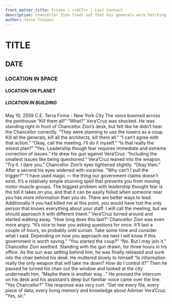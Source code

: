 ```yaml
---
front_matter_title: Frozen | <<ACT>> | Last Contact
description: Chancellor Zion finds out that his generals were hatching a coup. Vera'Cruz and he disagree. Vera'Cruz uses magic to stun him.
author: Josie Troiani
---
```

# TITLE

## DATE

### LOCATION IN SPACE

#### LOCATION ON PLANET

##### LOCATION IN BUILDING

May 10, 2559 C.E.
Terra Firma - New York City
The voice boomed across the penthouse “Kill them all!”
“What?” Vera’Cruz was shocked. He was standing right in front of Chancellor Zion’s desk, but felt like he didn’t hear the Chancellor correctly.
“They were planning to use the towers as a coup. Kill all the generals, kill all the architects, kill them all.”
“I can’t agree with that action.”
“Okay, call the meeting. I’ll do it myself.”
“Is that really the wisest plan?”
“Yes. Leadership though fear requires immediate and extreme correction of issues.” He drew his gun against Vera’Cruz. “Including the smallest issues like being questioned.”
Vera’Cruz leaned into the weapon. “Try it. I dare you.”
Chancellor Zion’s eyes tightened slightly. “Okay then.” After a second his eyes widened with surprise. “Why can’t I pull the trigger?”
“I have used magic — the thing our government claims doesn’t exist. It’s a relatively simple stunning spell that prevents you from moving motor muscle groups. The biggest problem with leadership thought fear is the toll it takes on you, and that it can be easily foiled when someone near you has more information than you do. There are better ways to lead. Additionally if you had killed me at this point, you would have lost the only person that knows everything about your staff. I will call the meeting, but we should approach it with different intent.” Vera’Cruz turned around and started walking away.
“How long does this last?” Chancellor Zion was even more angry.
“It’s nice to hear you asking questions for once. It’ll last a couple of hours, so probably until sunset. Take some time and consider what I said. Depending on how you approach me next I will know if this government is worth saving.”
“You started the coup?”
“No. But I may join it.”
Chancellor Zion seethed. Standing with the gun drawn, for three hours in his office. As the sun was setting behind him, he was finally released and sunk into the chair behind his desk. He muttered slowly to himself “Is information really the only weapon that will take me down? How do I control it?”
Then he paused he turned his chair out the window and looked at the city underneath him. “Maybe there is another way…” He pressed the intercom on his desk and his assistant’s deep but familiar voice came over the line. “Yes Chancellor?” The response was very curt. “Get me every file, every piece of data, every living memory and knowledge about Adviser Vera’Cruz.
“Yes, sir.”
